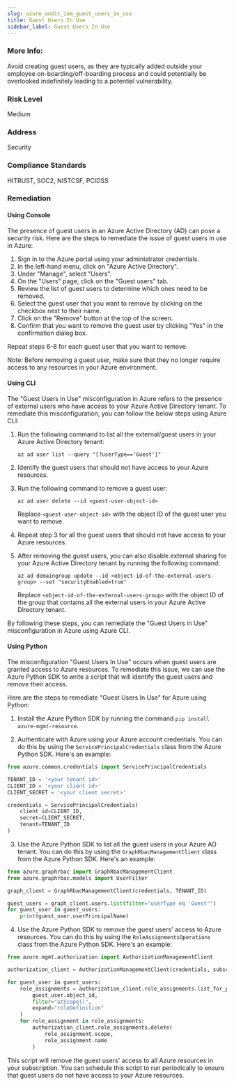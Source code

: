 ```yaml
---
slug: azure_audit_iam_guest_users_in_use
title: Guest Users In Use
sidebar_label: Guest Users In Use
---
```


### More Info:

Avoid creating guest users, as they are typically added outside your employee on-boarding/off-boarding process and could potentially be overlooked indefinitely leading to a potential vulnerability.

### Risk Level

Medium

### Address

Security

### Compliance Standards

HITRUST, SOC2, NISTCSF, PCIDSS
### Remediation

#### Using Console

The presence of guest users in an Azure Active Directory (AD) can pose a security risk. Here are the steps to remediate the issue of guest users in use in Azure:

1. Sign in to the Azure portal using your administrator credentials.
2. In the left-hand menu, click on "Azure Active Directory".
3. Under "Manage", select "Users".
4. On the "Users" page, click on the "Guest users" tab.
5. Review the list of guest users to determine which ones need to be removed.
6. Select the guest user that you want to remove by clicking on the checkbox next to their name.
7. Click on the "Remove" button at the top of the screen.
8. Confirm that you want to remove the guest user by clicking "Yes" in the confirmation dialog box.

Repeat steps 6-8 for each guest user that you want to remove.

Note: Before removing a guest user, make sure that they no longer require access to any resources in your Azure environment.

#### Using CLI

The "Guest Users in Use" misconfiguration in Azure refers to the presence of external users who have access to your Azure Active Directory tenant. To remediate this misconfiguration, you can follow the below steps using Azure CLI:

1. Run the following command to list all the external/guest users in your Azure Active Directory tenant:

   ```
   az ad user list --query "[?userType=='Guest']"
   ```

2. Identify the guest users that should not have access to your Azure resources.

3. Run the following command to remove a guest user:

   ```
   az ad user delete --id <guest-user-object-id>
   ```

   Replace `<guest-user-object-id>` with the object ID of the guest user you want to remove.

4. Repeat step 3 for all the guest users that should not have access to your Azure resources.

5. After removing the guest users, you can also disable external sharing for your Azure Active Directory tenant by running the following command:

   ```
   az ad domaingroup update --id <object-id-of-the-external-users-group> --set "securityEnabled=true"
   ```

   Replace `<object-id-of-the-external-users-group>` with the object ID of the group that contains all the external users in your Azure Active Directory tenant.

By following these steps, you can remediate the "Guest Users in Use" misconfiguration in Azure using Azure CLI.

#### Using Python

The misconfiguration "Guest Users In Use" occurs when guest users are granted access to Azure resources. To remediate this issue, we can use the Azure Python SDK to write a script that will identify the guest users and remove their access.

Here are the steps to remediate "Guest Users In Use" for Azure using Python:

1. Install the Azure Python SDK by running the command `pip install azure-mgmt-resource`.

2. Authenticate with Azure using your Azure account credentials. You can do this by using the `ServicePrincipalCredentials` class from the Azure Python SDK. Here's an example:

```python
from azure.common.credentials import ServicePrincipalCredentials

TENANT_ID = '<your tenant id>'
CLIENT_ID = '<your client id>'
CLIENT_SECRET = '<your client secret>'

credentials = ServicePrincipalCredentials(
    client_id=CLIENT_ID,
    secret=CLIENT_SECRET,
    tenant=TENANT_ID
)
```

3. Use the Azure Python SDK to list all the guest users in your Azure AD tenant. You can do this by using the `GraphRbacManagementClient` class from the Azure Python SDK. Here's an example:

```python
from azure.graphrbac import GraphRbacManagementClient
from azure.graphrbac.models import UserFilter

graph_client = GraphRbacManagementClient(credentials, TENANT_ID)

guest_users = graph_client.users.list(filter="userType eq 'Guest'")
for guest_user in guest_users:
    print(guest_user.userPrincipalName)
```

4. Use the Azure Python SDK to remove the guest users' access to Azure resources. You can do this by using the `RoleAssignmentsOperations` class from the Azure Python SDK. Here's an example:

```python
from azure.mgmt.authorization import AuthorizationManagementClient

authorization_client = AuthorizationManagementClient(credentials, subscription_id)

for guest_user in guest_users:
    role_assignments = authorization_client.role_assignments.list_for_principal(
        guest_user.object_id,
        filter="atScope()",
        expand="roleDefinition"
    )
    for role_assignment in role_assignments:
        authorization_client.role_assignments.delete(
            role_assignment.scope,
            role_assignment.name
        )
```

This script will remove the guest users' access to all Azure resources in your subscription. You can schedule this script to run periodically to ensure that guest users do not have access to your Azure resources.




